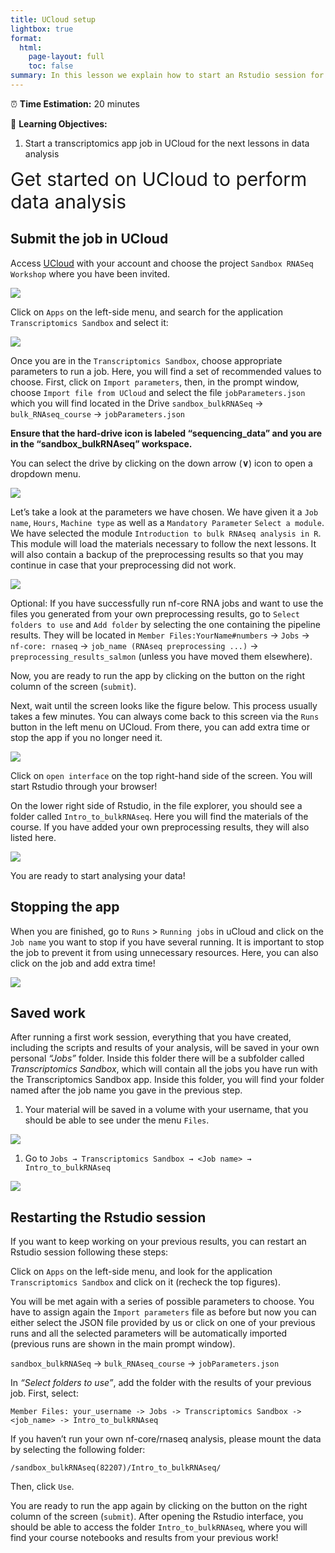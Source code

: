 ```yaml
---
title: UCloud setup
lightbox: true
format:
  html:
    page-layout: full
    toc: false
summary: In this lesson we explain how to start an Rstudio session for data analysis
---
```


:::{.callout-note title="Section Overview"}

⏰ **Time Estimation:** 20 minutes  

💬 **Learning Objectives:**

1. Start a transcriptomics app job in UCloud for the next lessons in data analysis
:::

<span style="font-size:30px;"> Get started on UCloud to perform data analysis<span>

## Submit the job in UCloud

Access [UCloud](https://cloud.sdu.dk) with your account and choose the project `Sandbox RNASeq Workshop` where you have been invited.

![](./img/04c_preprocessing_setup/chooseProject.png)

Click on `Apps` on the left-side menu, and search for the application `Transcriptomics Sandbox` and select it:

![](./img/05a_data_analysis_setup/apps.png)

Once you are in the `Transcriptomics Sandbox`, choose appropriate parameters to run a job. Here, you will find a set of recommended values to choose. First, click on `Import parameters`, then, in the prompt window, choose `Import file from UCloud` and select the file  `jobParameters.json` which you will find located in the Drive `sandbox_bulkRNASeq` -\> `bulk_RNAseq_course` -\> `jobParameters.json`

:::{.callout-warning}
**Ensure that the hard-drive icon is labeled "sequencing_data" and you are in the "sandbox_bulkRNAseq" workspace.**

You can select the drive by clicking on the down arrow (**&or;**) icon to open a dropdown menu.
:::

![](./img/05a_data_analysis_setup/importParamsTranscript.png)

Let's take a look at the parameters we have chosen. We have given it a `Job name`, `Hours`, `Machine type` as well as a `Mandatory Parameter` `Select a module`. We have selected the module `Introduction to bulk RNAseq analysis in R`. This module will load the materials necessary to follow the next lessons. It will also contain a backup of the preprocessing results so that you may continue in case that your preprocessing did not work.

![](./img/05a_data_analysis_setup/jobParams.png)

Optional: If you have successfully run nf-core RNA jobs and want to use the files you generated from your own preprocessing results, go to `Select folders to use` and `Add folder` by selecting the one containing the pipeline results. They will be located in `Member Files:YourName#numbers` -> `Jobs` -> `nf-core: rnaseq` -> `job_name (RNAseq preprocessing ...)` -> `preprocessing_results_salmon` (unless you have moved them elsewhere). 

Now, you are ready to run the app by clicking on the button on the right column of the screen (`submit`).

Next, wait until the screen looks like the figure below. This process usually takes a few minutes. You can always come back to this screen via the `Runs` button in the left menu on UCloud. From there, you can add extra time or stop the app if you no longer need it.

![](./img/05a_data_analysis_setup/startappTrans.png)

Click on `open interface` on the top right-hand side of the screen. You will start Rstudio through your browser!

On the lower right side of Rstudio, in the file explorer, you should see a folder called `Intro_to_bulkRNAseq`. Here you will find the materials of the course. If you have added your own preprocessing results, they will also listed here.

![](./img/05a_data_analysis_setup/courseMaterial.png)

You are ready to start analysing your data!

## Stopping the app

When you are finished, go to `Runs` > `Running jobs` in uCloud and click on the `Job name` you want to stop if you have several running. It is important to stop the job to prevent it from using unnecessary resources. Here, you can also click on the job and add extra time!

![](./img/04c_preprocessing_setup/stopRun.png)

## Saved work

After running a first work session, everything that you have created, including the scripts and results of your analysis, will be saved in your own personal *"Jobs"* folder. Inside this folder there will be a subfolder called *Transcriptomics Sandbox*, which will contain all the jobs you have run with the Transcriptomics Sandbox app. Inside this folder, you will find your folder named after the job name you gave in the previous step.

1. Your material will be saved in a volume with your username, that you should be able to see under the menu `Files`. 

![](./img/04c_preprocessing_setup/fileDrives.png)

1. Go to `Jobs → Transcriptomics Sandbox → <Job name> → Intro_to_bulkRNAseq`

![](./img/05a_data_analysis_setup/fileTranscript.png)

## Restarting the Rstudio session

If you want to keep working on your previous results, you can restart an Rstudio session following these steps:

Click on `Apps` on the left-side menu, and look for the application `Transcriptomics Sandbox` and click on it (recheck the top figures).

You will be met again with a series of possible parameters to choose. You have to assign again the `Import parameters` file as before but now you can either select the JSON file provided by us or click on one of your previous runs and all the selected parameters will be automatically imported (previous runs are shown in the main prompt window).

`sandbox_bulkRNASeq` -> `bulk_RNAseq_course` -> `jobParameters.json`

In *"Select folders to use"*, add the folder with the results of your previous job. First, select: 

 `Member Files: your_username -> Jobs -> Transcriptomics Sandbox -> <job_name> -> Intro_to_bulkRNAseq`

 If you haven't run your own nf-core/rnaseq analysis, please mount the data by selecting the following folder:

 `/sandbox_bulkRNAseq(82207)/Intro_to_bulkRNAseq/`
 
Then, click `Use`.

You are ready to run the app again by clicking on the button on the right column of the screen (`submit`). After opening the Rstudio interface, you should be able to access the folder `Intro_to_bulkRNAseq`, where you will find your course notebooks and results from your previous work!
